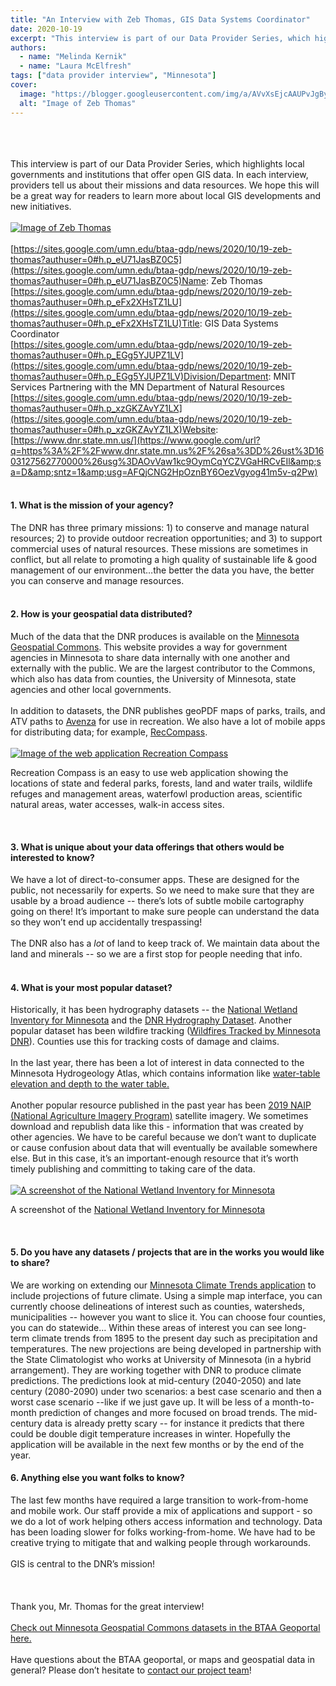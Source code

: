 ```yaml
---
title: "An Interview with Zeb Thomas, GIS Data Systems Coordinator"
date: 2020-10-19
excerpt: "This interview is part of our Data Provider Series, which highlights local governments and institutions that offer open GIS data."
authors:
  - name: "Melinda Kernik"
  - name: "Laura McElfresh"
tags: ["data provider interview", "Minnesota"]
cover:
  image: "https://blogger.googleusercontent.com/img/a/AVvXsEjcAAUPvJgByOdfmagPLStwBf4F0uVCEbZwBWA1cl8ppA6E-mPK2Pa2CTRmgQta9vk41ZglSkKYvTksdIc23DkI5yKacH_zFSP3YVAHoI8Skzs6OZoZyvqi_s5j1EoLu23MpggFtrFge_fGrnUtwS0CUdghgRCq91wavoL8zAFtdl2GCyFzFhouDw3iGQ=w620-h349"
  alt: "Image of Zeb Thomas"
---
```


<br/><br/><br/>This interview is part of our Data Provider Series, which highlights local governments and institutions that offer open GIS data. In each interview, providers tell us about their missions and data resources. We hope this will be a great way for readers to learn more about local GIS developments and new initiatives.<br/><br/><a href="https://blogger.googleusercontent.com/img/a/AVvXsEjcAAUPvJgByOdfmagPLStwBf4F0uVCEbZwBWA1cl8ppA6E-mPK2Pa2CTRmgQta9vk41ZglSkKYvTksdIc23DkI5yKacH_zFSP3YVAHoI8Skzs6OZoZyvqi_s5j1EoLu23MpggFtrFge_fGrnUtwS0CUdghgRCq91wavoL8zAFtdl2GCyFzFhouDw3iGQ=s1280"><img alt="Image of Zeb Thomas" src="https://blogger.googleusercontent.com/img/a/AVvXsEjcAAUPvJgByOdfmagPLStwBf4F0uVCEbZwBWA1cl8ppA6E-mPK2Pa2CTRmgQta9vk41ZglSkKYvTksdIc23DkI5yKacH_zFSP3YVAHoI8Skzs6OZoZyvqi_s5j1EoLu23MpggFtrFge_fGrnUtwS0CUdghgRCq91wavoL8zAFtdl2GCyFzFhouDw3iGQ=w620-h349"/></a><br/><br/>[https://sites.google.com/umn.edu/btaa-gdp/news/2020/10/19-zeb-thomas?authuser=0#h.p_eU71JasBZ0C5](https://sites.google.com/umn.edu/btaa-gdp/news/2020/10/19-zeb-thomas?authuser=0#h.p_eU71JasBZ0C5)Name: Zeb Thomas<br/>[https://sites.google.com/umn.edu/btaa-gdp/news/2020/10/19-zeb-thomas?authuser=0#h.p_eFx2XHsTZ1LU](https://sites.google.com/umn.edu/btaa-gdp/news/2020/10/19-zeb-thomas?authuser=0#h.p_eFx2XHsTZ1LU)Title: GIS Data Systems Coordinator<br/>[https://sites.google.com/umn.edu/btaa-gdp/news/2020/10/19-zeb-thomas?authuser=0#h.p_EGg5YJUPZ1LV](https://sites.google.com/umn.edu/btaa-gdp/news/2020/10/19-zeb-thomas?authuser=0#h.p_EGg5YJUPZ1LV)Division/Department: MNIT Services Partnering with the MN Department of Natural Resources<br/>[https://sites.google.com/umn.edu/btaa-gdp/news/2020/10/19-zeb-thomas?authuser=0#h.p_xzGKZAvYZ1LX](https://sites.google.com/umn.edu/btaa-gdp/news/2020/10/19-zeb-thomas?authuser=0#h.p_xzGKZAvYZ1LX)Website: [https://www.dnr.state.mn.us/](https://www.google.com/url?q=https%3A%2F%2Fwww.dnr.state.mn.us%2F%26sa%3DD%26ust%3D1603127562770000%26usg%3DAOvVaw1kc9OymCqYCZVGaHRCvEIl&amp;sa=D&amp;sntz=1&amp;usg=AFQjCNG2HpOznBY6OezVgyog41m5v-q2Pw)<br/><br/>

#### 1. What is the mission of your agency?

The DNR has three primary missions: 1) to conserve and manage natural resources; 2) to provide outdoor recreation opportunities; and 3) to support commercial uses of natural resources. These missions are sometimes in conflict, but all relate to promoting a high quality of sustainable life &amp; good management of our environment…the better the data you have, the better you can conserve and manage resources.<br/><br/>

#### 2. How is your geospatial data distributed?

Much of the data that the DNR produces is available on the [Minnesota Geospatial Commons](https://www.google.com/url?q=https%3A%2F%2Fgisdata.mn.gov%2F&amp;sa=D&amp;sntz=1&amp;usg=AFQjCNHt28rNbO3O8MTgLpuhBbwS2RmfWw). This website provides a way for government agencies in Minnesota to share data internally with one another and externally with the public. We are the largest contributor to the Commons, which also has data from counties, the University of Minnesota, state agencies and other local governments.<br/><br/>In addition to datasets, the DNR publishes geoPDF maps of parks, trails, and ATV paths to [Avenza](https://www.google.com/url?q=https%3A%2F%2Fwww.avenzamaps.com&amp;sa=D&amp;sntz=1&amp;usg=AFQjCNEoSHADrocAfESmAuL0o6-Utu8e0w) for use in recreation. We also have a lot of mobile apps for distributing data; for example, [RecCompass](https://www.google.com/url?q=https%3A%2F%2Fwww.dnr.state.mn.us%2Fmaps%2Fcompass%2Findex.html&amp;sa=D&amp;sntz=1&amp;usg=AFQjCNH6h4dBr0n9BRghLCFySyOiEC4YtA). <br/><br/><a href="https://blogger.googleusercontent.com/img/a/AVvXsEhh8piG5YMdcS8da6CGwOYDh0zEM-jFv714BRdB6HKRI98u21cehBkB5DygW2OQZffxFkbv7Hdg9bmgmf4sHM41CeTpFQsIlGlusxGIfl7xYRu13BSpsPM6-YS5tJZBLZK_o2LVcbBhIJukRMaGZMy62L7c-ps3RPXPA0BWvyQ1VS8UGF8WwsoGQ7INQw=s1280"><img alt="Image of the web application Recreation Compass" src="https://blogger.googleusercontent.com/img/a/AVvXsEhh8piG5YMdcS8da6CGwOYDh0zEM-jFv714BRdB6HKRI98u21cehBkB5DygW2OQZffxFkbv7Hdg9bmgmf4sHM41CeTpFQsIlGlusxGIfl7xYRu13BSpsPM6-YS5tJZBLZK_o2LVcbBhIJukRMaGZMy62L7c-ps3RPXPA0BWvyQ1VS8UGF8WwsoGQ7INQw=w716-h443"/></a><br/>

Recreation Compass is an easy to use web application showing the locations of state and federal parks, forests, land and water trails, wildlife refuges and management areas, waterfowl production areas, scientific natural areas, water accesses, walk-in access sites.

<br/>

#### 3. What is unique about your data offerings that others would be interested to know?

We have a lot of direct-to-consumer apps. These are designed for the public, not necessarily for experts. So we need to make sure that they are usable by a broad audience -- there’s lots of subtle mobile cartography going on there! It’s important to make sure people can understand the data so they won’t end up accidentally trespassing!<br/><br/>The DNR also has a *lot* of land to keep track of. We maintain data about the land and minerals -- so we are a first stop for people needing that info.<br/><br/>

#### 4. What is your most popular dataset?

Historically, it has been hydrography datasets -- the [National Wetland Inventory for Minnesota](https://www.google.com/url?q=https%3A%2F%2Fgisdata.mn.gov%2Fdataset%2Fwater-nat-wetlands-inv-2009-2014&amp;sa=D&amp;sntz=1&amp;usg=AFQjCNGZj6Nc6SEEUX47f2EBnSCJ2Bui_Q) and the [DNR Hydrography Dataset](https://www.google.com/url?q=https%3A%2F%2Fgisdata.mn.gov%2Fdataset%2Fwater-dnr-hydrography&amp;sa=D&amp;sntz=1&amp;usg=AFQjCNEuiikmGFMe_-JcXb4fBvzoSzZlow). Another popular dataset has been wildfire tracking ([Wildfires Tracked by Minnesota DNR](https://www.google.com/url?q=https%3A%2F%2Fgisdata.mn.gov%2Fdataset%2Fenv-wildfires-tracked-by-mndnr&amp;sa=D&amp;sntz=1&amp;usg=AFQjCNFprf5Gp7IRxlp69M1Vp-W3zzREjQ)). Counties use this for tracking costs of damage and claims.<br/><br/>In the last year, there has been a lot of interest in data connected to the Minnesota Hydrogeology Atlas, which contains information like [water-table elevation and depth to the water table.](https://www.google.com/url?q=https%3A%2F%2Fgisdata.mn.gov%2Fdataset%2Fgeos-hydrogeology-atlas-hg03&amp;sa=D&amp;sntz=1&amp;usg=AFQjCNEUXDqii9QhDcPIN-edsRXu38Itlg)<br/><br/>Another popular resource published in the past year has been [2019 NAIP (National Agriculture Imagery Program)](https://www.google.com/url?q=https%3A%2F%2Fgisdata.mn.gov%2Fdataset%2Fbase-2019-naip-orthophotos&amp;sa=D&amp;sntz=1&amp;usg=AFQjCNE3eqMM5tHKHTfexcEmgYCqYD1zQg) satellite imagery. We sometimes download and republish data like this - information that was created by other agencies. We have to be careful because we don’t want to duplicate or cause confusion about data that will eventually be available somewhere else. But in this case, it’s an important-enough resource that it’s worth timely publishing and committing to taking care of the data. <br/><br/><a href="https://blogger.googleusercontent.com/img/a/AVvXsEg6QDWKfVtm2Vgu7AXF1aY4UQ3GaftOd_oxIpHYlJKfJZccx5nvNCj9UnF2DPGxwZPLQ2KUrMybPR_llGuZxkrD7XpMieUGBh9EL1zYj19mulLDIs9dwAIgMnXcVXAWgYmn8Qd7S5gs_QH1LCJj9Yk7qgJXyOtKqPYS_kvE0fLYmf-0vC8gA3hF7sshWw=s1208"><img alt="A screenshot of the National Wetland Inventory for Minnesota" src="https://blogger.googleusercontent.com/img/a/AVvXsEg6QDWKfVtm2Vgu7AXF1aY4UQ3GaftOd_oxIpHYlJKfJZccx5nvNCj9UnF2DPGxwZPLQ2KUrMybPR_llGuZxkrD7XpMieUGBh9EL1zYj19mulLDIs9dwAIgMnXcVXAWgYmn8Qd7S5gs_QH1LCJj9Yk7qgJXyOtKqPYS_kvE0fLYmf-0vC8gA3hF7sshWw=w718-h510"/></a><br/>

A screenshot of the [National Wetland Inventory for Minnesota](https://www.google.com/url?q=https%3A%2F%2Fgisdata.mn.gov%2Fdataset%2Fwater-nat-wetlands-inv-2009-2014&amp;sa=D&amp;sntz=1&amp;usg=AFQjCNGZj6Nc6SEEUX47f2EBnSCJ2Bui_Q)

<br/>

#### 5. Do you have any datasets / projects that are in the works you would like to share?

We are working on extending our [Minnesota Climate Trends application](https://www.google.com/url?q=https%3A%2F%2Farcgis.dnr.state.mn.us%2Fewr%2Fclimatetrends&amp;sa=D&amp;sntz=1&amp;usg=AFQjCNGV8MW_HSFTsJIYfHUz1btE3TOliw) to include projections of future climate. Using a simple map interface, you can currently choose delineations of interest such as counties, watersheds, municipalities -- however you want to slice it. You can choose four counties, you can do statewide... Within these areas of interest you can see long-term climate trends from 1895 to the present day such as precipitation and temperatures. The new projections are being developed in partnership with the State Climatologist who works at University of Minnesota (in a hybrid arrangement). They are working together with DNR to produce climate predictions. The predictions look at mid-century (2040-2050) and late century (2080-2090) under two scenarios: a best case scenario and then a worst case scenario --like if we just gave up. It will be less of a month-to-month prediction of changes and more focused on broad trends. The mid-century data is already pretty scary -- for instance it predicts that there could be double digit temperature increases in winter. Hopefully the application will be available in the next few months or by the end of the year.<br/>

#### 6. Anything else you want folks to know?

The last few months have required a large transition to work-from-home and mobile work. Our staff provide a mix of applications and support - so we do a lot of work helping others access information and technology. Data has been loading slower for folks working-from-home. We have had to be creative trying to mitigate that and walking people through workarounds.<br/><br/>GIS is central to the DNR’s mission!<br/><br/><br/><br/>Thank you, Mr. Thomas for the great interview! <br/><br/>[Check out Minnesota Geospatial Commons datasets in the BTAA Geoportal here.](https://www.google.com/url?q=https%3A%2F%2Fgeo.btaa.org%2Fcatalog%2F05a-01&amp;sa=D&amp;sntz=1&amp;usg=AFQjCNHGM6qdHaiW0WFfv6y9Un9yGJ4f5g)<br/><br/>Have questions about the BTAA geoportal, or maps and geospatial data in general? Please don’t hesitate to [contact our project team](https://www.google.com/url?q=https%3A%2F%2Fgeo.btaa.org%2Ffeedback&amp;sa=D&amp;sntz=1&amp;usg=AFQjCNERNbgXrpg6xAqzLip9xfSU2ZAfUQ)!
